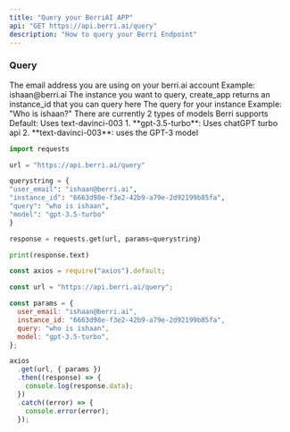 ```yaml
---
title: "Query your BerriAI APP"
api: "GET https://api.berri.ai/query"
description: "How to query your Berri Endpoint"
---
```


### Query

<ParamField query="user_email" type="string">
  The email address you are using on your berri.ai account Example:
  ishaan@berri.ai
</ParamField>
<ParamField query="instance_id" type="string">
  The instance you want to query, create_app returns an instance_id that you can
  query here
</ParamField>
<ParamField query="query" type="string">
  The query for your instance Example: "Who is ishaan?"
</ParamField>
<ParamField query="model" type="string" optional>
  There are currently 2 types of models Berri supports Default: Uses
  text-davinci-003 1. **gpt-3.5-turbo**: Uses chatGPT turbo api 2.
  **text-davinci-003**: uses the GPT-3 model
</ParamField>

<RequestExample>

```python python
import requests

url = "https://api.berri.ai/query"

querystring = {
"user_email": "ishaan@berri.ai",
"instance_id": "6663d98e-f3e2-42b9-a79e-2d92199b85fa",
"query": "who is ishaan",
"model": "gpt-3.5-turbo"
}

response = requests.get(url, params=querystring)

print(response.text)

```

```javascript javascript
const axios = require("axios").default;

const url = "https://api.berri.ai/query";

const params = {
  user_email: "ishaan@berri.ai",
  instance_id: "6663d98e-f3e2-42b9-a79e-2d92199b85fa",
  query: "who is ishaan",
  model: "gpt-3.5-turbo",
};

axios
  .get(url, { params })
  .then((response) => {
    console.log(response.data);
  })
  .catch((error) => {
    console.error(error);
  });
```

</RequestExample>

